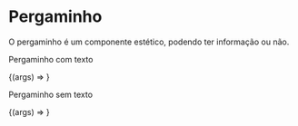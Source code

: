 
<Meta title='Components/Parchment' component={Parchment} />

# Pergaminho

O pergaminho é um componente estético, podendo ter informação ou não.

<ArgsTable of={Parchment} />

Pergaminho com texto

<Canvas>
  <Story
    name='Parchment Component'
    args={{
      backgroundColor: '#1C2633',
      height: '75px',
      width: '252px',
      parchmentCenter: {
        textContent: '地',
        width: '92px',
        backgroundColor: '#FFF',
        borderColor: '#FFF',
        borderSize: '0px',
        textSize: '50px',
      },
    }}
  >
    {(args) => <Parchment {...args} />}
  </Story>
</Canvas>

Pergaminho sem texto

<Canvas>
  <Story
    name='Parchment Component Empty'
    args={{
      backgroundColor: '#925362',
      height: '50px',
      width: '300px',
      parchmentCenter: {
        textContent: '',
        width: '92px',
        backgroundColor: '#E4D79A',
        borderSize: '15px',
        borderColor: '#2F3348',
        textSize: '0px',
      },
    }}
  >
    {(args) => <Parchment {...args} />}
  </Story>
</Canvas>
